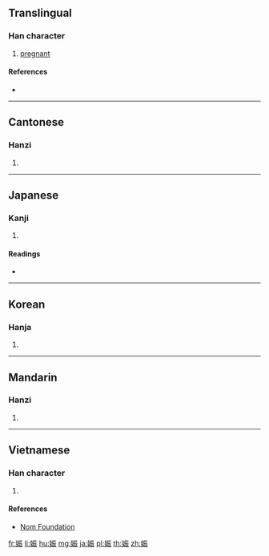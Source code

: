 ==Translingual==

===Han character===
{{Han char|rn=38|rad=女|as=07|sn=10|four=41432|canj=VMMV|ids=⿰女辰}}

# [[pregnant]]

====References====
* {{Han ref|kx=0263.010|dkj=06322|dj=0529.310|hdz=21050.090|uh=5A20|ud=23072|bh=AE57|bd=44631}}

----

==Cantonese==

===Hanzi===
{{yue-hanzi|jyut=[[san1]], [[zan3]]|y=san1, jan3}}

# {{defn|lang=yue|sort=女07}}

----

==Japanese==

===Kanji===
{{ja-kanji|grade=c|rs=女07}}

# {{defn|lang=ja|sort=女07}}

====Readings====
* {{ja-readings|on=[[しん]] (shin)|kun=[[たさん]] (tasan)}}

----

==Korean==

===Hanja===
{{ko-hanja|hangeul=신|rv=sin|mr=sin}}

# {{defn|lang=ko|sort=女07}}

----

==Mandarin==

===Hanzi===
{{cmn-hanzi|pin=[[shēn]] ([[shen1]])|wg=shen<sup>1</sup>}}

# {{defn|lang=cmn|sort=女07}}

----

==Vietnamese==

===Han character===
{{vi-hantu|[[thần]]|rs=女07}}

# {{defn|lang=vi|sort=女07}}

====References====
* [http://nomfoundation.org/common/nom_details.php?codepoint=5a20 Nom Foundation]

[[fr:娠]]
[[li:娠]]
[[hu:娠]]
[[mg:娠]]
[[ja:娠]]
[[pl:娠]]
[[th:娠]]
[[zh:娠]]